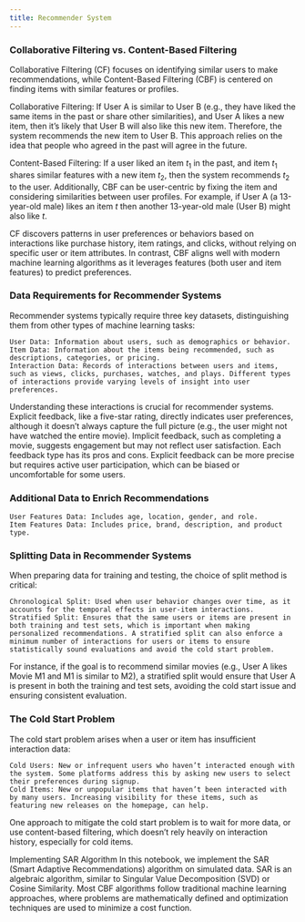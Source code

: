 ```yaml
---
title: Recommender System
---
```


### Collaborative Filtering vs. Content-Based Filtering

Collaborative Filtering (CF) focuses on identifying similar users to make recommendations, while Content-Based Filtering (CBF) is centered on finding items with similar features or profiles.

Collaborative Filtering: If User A is similar to User B (e.g., they have liked the same items in the past or share other similarities), and User A likes a new item, then it’s likely that User B will also like this new item. Therefore, the system recommends the new item to User B. This approach relies on the idea that people who agreed in the past will agree in the future.

Content-Based Filtering: If a user liked an item $t_1$ in the past, and item $t_1$ shares similar features with a new item $t_2$, then the system recommends $t_2$ to the user. Additionally, CBF can be user-centric by fixing the item and considering similarities between user profiles. For example, if User A (a 13-year-old male) likes an item $t$ then another 13-year-old male (User B) might also like $t$.

CF discovers patterns in user preferences or behaviors based on interactions like purchase history, item ratings, and clicks, without relying on specific user or item attributes. In contrast, CBF aligns well with modern machine learning algorithms as it leverages features (both user and item features) to predict preferences.

### Data Requirements for Recommender Systems

Recommender systems typically require three key datasets, distinguishing them from other types of machine learning tasks:

    User Data: Information about users, such as demographics or behavior.
    Item Data: Information about the items being recommended, such as descriptions, categories, or pricing.
    Interaction Data: Records of interactions between users and items, such as views, clicks, purchases, watches, and plays. Different types of interactions provide varying levels of insight into user preferences.

Understanding these interactions is crucial for recommender systems. Explicit feedback, like a five-star rating, directly indicates user preferences, although it doesn’t always capture the full picture (e.g., the user might not have watched the entire movie). Implicit feedback, such as completing a movie, suggests engagement but may not reflect user satisfaction. Each feedback type has its pros and cons. Explicit feedback can be more precise but requires active user participation, which can be biased or uncomfortable for some users.

### Additional Data to Enrich Recommendations

    User Features Data: Includes age, location, gender, and role.
    Item Features Data: Includes price, brand, description, and product type.

### Splitting Data in Recommender Systems

When preparing data for training and testing, the choice of split method is critical:

    Chronological Split: Used when user behavior changes over time, as it accounts for the temporal effects in user-item interactions.
    Stratified Split: Ensures that the same users or items are present in both training and test sets, which is important when making personalized recommendations. A stratified split can also enforce a minimum number of interactions for users or items to ensure statistically sound evaluations and avoid the cold start problem.

For instance, if the goal is to recommend similar movies (e.g., User A likes Movie M1 and M1 is similar to M2), a stratified split would ensure that User A is present in both the training and test sets, avoiding the cold start issue and ensuring consistent evaluation.

### The Cold Start Problem

The cold start problem arises when a user or item has insufficient interaction data:

    Cold Users: New or infrequent users who haven’t interacted enough with the system. Some platforms address this by asking new users to select their preferences during signup.
    Cold Items: New or unpopular items that haven’t been interacted with by many users. Increasing visibility for these items, such as featuring new releases on the homepage, can help.

One approach to mitigate the cold start problem is to wait for more data, or use content-based filtering, which doesn’t rely heavily on interaction history, especially for cold items.

Implementing SAR Algorithm
In this notebook, we implement the SAR (Smart Adaptive Recommendations) algorithm on simulated data. SAR is an algebraic algorithm, similar to Singular Value Decomposition (SVD) or Cosine Similarity. Most CBF algorithms follow traditional machine learning approaches, where problems are mathematically defined and optimization techniques are used to minimize a cost function.


